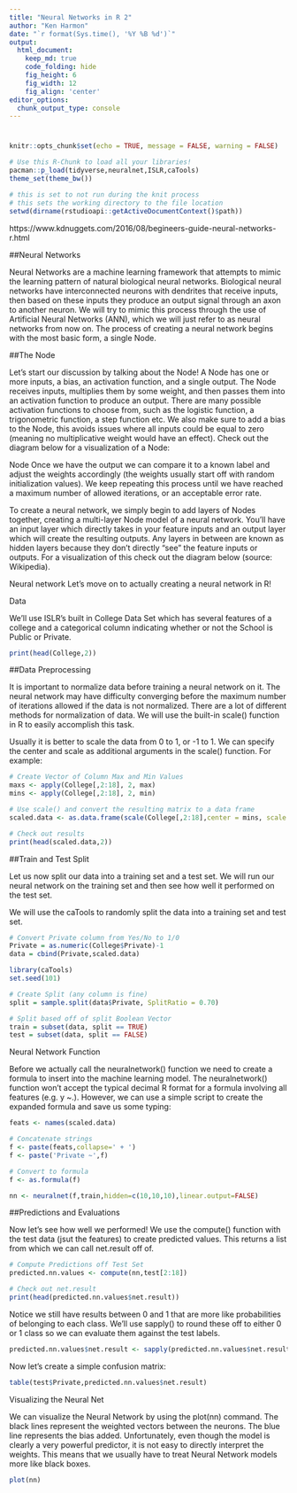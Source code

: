 ```yaml
---
title: "Neural Networks in R 2"
author: "Ken Harmon"
date: "`r format(Sys.time(), '%Y %B %d')`"
output:
  html_document:  
    keep_md: true
    code_folding: hide
    fig_height: 6
    fig_width: 12
    fig_align: 'center'
editor_options: 
  chunk_output_type: console
---
```


# {.tabset .tabset-fade}

```r
knitr::opts_chunk$set(echo = TRUE, message = FALSE, warning = FALSE)
```

```r
# Use this R-Chunk to load all your libraries!
pacman::p_load(tidyverse,neuralnet,ISLR,caTools)
theme_set(theme_bw())
```

```r
# this is set to not run during the knit process
# this sets the working directory to the file location
setwd(dirname(rstudioapi::getActiveDocumentContext()$path))
```

https://www.kdnuggets.com/2016/08/begineers-guide-neural-networks-r.html

##Neural Networks
 
Neural Networks are a machine learning framework that attempts to mimic the learning pattern of natural biological neural networks. Biological neural networks have interconnected neurons with dendrites that receive inputs, then based on these inputs they produce an output signal through an axon to another neuron. We will try to mimic this process through the use of Artificial Neural Networks (ANN), which we will just refer to as neural networks from now on. The process of creating a neural network begins with the most basic form, a single Node.

##The Node
 
Let's start our discussion by talking about the Node! A Node has one or more inputs, a bias, an activation function, and a single output. The Node receives inputs, multiplies them by some weight, and then passes them into an activation function to produce an output. There are many possible activation functions to choose from, such as the logistic function, a trigonometric function, a step function etc. We also make sure to add a bias to the Node, this avoids issues where all inputs could be equal to zero (meaning no multiplicative weight would have an effect). Check out the diagram below for a visualization of a Node:

Node
Once we have the output we can compare it to a known label and adjust the weights accordingly (the weights usually start off with random initialization values). We keep repeating this process until we have reached a maximum number of allowed iterations, or an acceptable error rate.

To create a neural network, we simply begin to add layers of Nodes together, creating a multi-layer Node model of a neural network. You'll have an input layer which directly takes in your feature inputs and an output layer which will create the resulting outputs. Any layers in between are known as hidden layers because they don't directly "see" the feature inputs or outputs. For a visualization of this check out the diagram below (source: Wikipedia).

Neural network
Let's move on to actually creating a neural network in R!

Data
 
We'll use ISLR's built in College Data Set which has several features of a college and a categorical column indicating whether or not the School is Public or Private.

```r
print(head(College,2))
```

##Data Preprocessing
 
It is important to normalize data before training a neural network on it. The neural network may have difficulty converging before the maximum number of iterations allowed if the data is not normalized. There are a lot of different methods for normalization of data. We will use the built-in scale() function in R to easily accomplish this task.

Usually it is better to scale the data from 0 to 1, or -1 to 1. We can specify the center and scale as additional arguments in the scale() function. For example:

```r
# Create Vector of Column Max and Min Values
maxs <- apply(College[,2:18], 2, max)
mins <- apply(College[,2:18], 2, min)

# Use scale() and convert the resulting matrix to a data frame
scaled.data <- as.data.frame(scale(College[,2:18],center = mins, scale = maxs - mins))

# Check out results
print(head(scaled.data,2))
```

##Train and Test Split
 
Let us now split our data into a training set and a test set. We will run our neural network on the training set and then see how well it performed on the test set.

We will use the caTools to randomly split the data into a training set and test set.

```r
# Convert Private column from Yes/No to 1/0
Private = as.numeric(College$Private)-1
data = cbind(Private,scaled.data)

library(caTools)
set.seed(101)

# Create Split (any column is fine)
split = sample.split(data$Private, SplitRatio = 0.70)

# Split based off of split Boolean Vector
train = subset(data, split == TRUE)
test = subset(data, split == FALSE)
```

Neural Network Function
 
Before we actually call the neuralnetwork() function we need to create a formula to insert into the machine learning model. The neuralnetwork() function won't accept the typical decimal R format for a formula involving all features (e.g. y ~.). However, we can use a simple script to create the expanded formula and save us some typing:

```r
feats <- names(scaled.data)

# Concatenate strings
f <- paste(feats,collapse=' + ')
f <- paste('Private ~',f)

# Convert to formula
f <- as.formula(f)

nn <- neuralnet(f,train,hidden=c(10,10,10),linear.output=FALSE)
```

##Predictions and Evaluations
 
Now let's see how well we performed! We use the compute() function with the test data (jsut the features) to create predicted values. This returns a list from which we can call net.result off of.

```r
# Compute Predictions off Test Set
predicted.nn.values <- compute(nn,test[2:18])

# Check out net.result
print(head(predicted.nn.values$net.result))
```
 
Notice we still have results between 0 and 1 that are more like probabilities of belonging to each class. We'll use sapply() to round these off to either 0 or 1 class so we can evaluate them against the test labels.

```r
predicted.nn.values$net.result <- sapply(predicted.nn.values$net.result,round,digits=0)
```

Now let's create a simple confusion matrix:

```r
table(test$Private,predicted.nn.values$net.result)
```

Visualizing the Neural Net
 
We can visualize the Neural Network by using the plot(nn) command. The black lines represent the weighted vectors between the neurons. The blue line represents the bias added. Unfortunately, even though the model is clearly a very powerful predictor, it is not easy to directly interpret the weights. This means that we usually have to treat Neural Network models more like black boxes.

```r
plot(nn)
```

